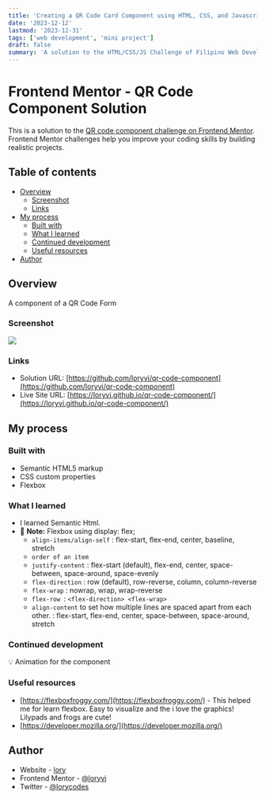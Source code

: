 ```yaml
---
title: 'Creating a QR Code Card Component using HTML, CSS, and Javascript'
date: '2023-12-12'
lastmod: '2023-12-31'
tags: ['web development', 'mini project']
draft: false
summary: 'A solution to the HTML/CSS/JS Challenge of Filipino Web Development Peers.'
---
```


# Frontend Mentor - QR Code Component Solution

This is a solution to the [QR code component challenge on Frontend Mentor](https://www.frontendmentor.io/challenges/qr-code-component-iux_sIO_H). Frontend Mentor challenges help you improve your coding skills by building realistic projects.

## Table of contents

- [Overview](#overview)
  - [Screenshot](#screenshot)
  - [Links](#links)
- [My process](#my-process)
  - [Built with](#built-with)
  - [What I learned](#what-i-learned)
  - [Continued development](#continued-development)
  - [Useful resources](#useful-resources)
- [Author](#author)

## Overview

A component of a QR Code Form

### Screenshot

![](https://github.com/loryvi/qr-code-component/blob/master/images/screenshot.png)

### Links

- Solution URL: [https://github.com/loryvi/qr-code-component](https://github.com/loryvi/qr-code-component)
- Live Site URL: [https://loryvi.github.io/qr-code-component/](https://loryvi.github.io/qr-code-component/)

## My process

### Built with

- Semantic HTML5 markup
- CSS custom properties
- Flexbox

### What I learned

- I learned Semantic Html.
- :memo: **Note:** Flexbox using display: flex;
  - `align-items/align-self` : flex-start, flex-end, center, baseline, stretch
  - `order of an item`
  - `justify-content` : flex-start (default), flex-end, center, space-between, space-around, space-evenly
  - `flex-direction` : row (default), row-reverse, column, column-reverse
  - `flex-wrap` : nowrap, wrap, wrap-reverse
  - `flex-row `: `<flex-direction> <flex-wrap>`
  - `align-content` to set how multiple lines are spaced apart from each other. : flex-start, flex-end, center, space-between, space-around, stretch

### Continued development

:bulb: Animation for the component

### Useful resources

- [https://flexboxfroggy.com/](https://flexboxfroggy.com/) - This helped me for learn flexbox. Easy to visualize and the i love the graphics! Lilypads and frogs are cute!
- [https://developer.mozilla.org/](https://developer.mozilla.org/)

## Author

- Website - [lory](loryvi.github.io)
- Frontend Mentor - [@loryvi](https://www.frontendmentor.io/profile/loryvi)
- Twitter - [@lorycodes](https://www.twitter.com/lorycodes)
